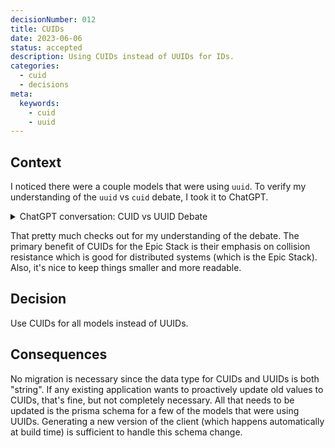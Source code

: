 ```yaml
---
decisionNumber: 012
title: CUIDs
date: 2023-06-06
status: accepted  
description: Using CUIDs instead of UUIDs for IDs.
categories:
  - cuid
  - decisions
meta:
  keywords:
    - cuid
    - uuid
---
```


## Context

I noticed there were a couple models that were using `uuid`. To verify my
understanding of the `uuid` vs `cuid` debate, I took it to ChatGPT.

<details>
<summary>ChatGPT conversation: CUID vs UUID Debate</summary>

**CUID vs UUID Debate** -
[June 6, 2023](https://chat.openai.com/share/cc0eb433-9bc0-48ea-861a-dfc7ed5acf43)

**Kent:** Please argue both sides of the cuid vs uuid debate.

**ChatGPT:** Sure! Let's explore both sides of the debate between CUID
(Collision-resistant Unique ID) and UUID (Universally Unique Identifier).

Arguments in favor of CUID:

1.  Simplicity and readability: CUIDs are designed to be simple and
    human-readable, consisting of a combination of lowercase letters and
    numbers. This makes them easier to work with and understand compared to the
    alphanumeric strings of UUIDs.
2.  Shorter length: CUIDs are typically shorter in length compared to UUIDs,
    which can be advantageous in certain scenarios where storage or transmission
    efficiency is a concern. The shorter length can lead to reduced memory usage
    and faster processing times.
3.  Collision resistance: CUIDs are specifically designed to minimize the
    chances of collision, meaning the probability of generating duplicate IDs is
    extremely low. This makes them suitable for scenarios where uniqueness is
    crucial, such as database keys or distributed systems.

Arguments in favor of UUID:

1.  Universality and standardization: UUIDs are widely recognized and used
    across different systems and programming languages. They have a standardized
    format and are supported by various libraries and frameworks, making them
    easier to integrate into existing systems and ensure compatibility.
2.  Higher entropy and randomness: UUIDs typically have a higher degree of
    randomness due to the inclusion of a timestamp and a unique identifier from
    the host or network. This can be beneficial in situations where security and
    unpredictability are essential, such as generating secure session tokens or
    cryptographic keys.
3.  Widely adopted solutions: UUIDs have been widely adopted and proven to be
    effective in various use cases, including distributed systems, databases,
    and web applications. This extensive usage has resulted in a wealth of
    knowledge, libraries, and best practices associated with working with UUIDs,
    making them a reliable choice.

In summary, the choice between CUID and UUID depends on the specific
requirements of the application or system. CUIDs offer simplicity, shorter
length, and collision resistance, making them suitable for scenarios where
readability and uniqueness are critical. On the other hand, UUIDs provide
universality, standardization, higher entropy, and wider adoption, making them a
strong choice for applications that require compatibility, security, and a
proven track record.

</details>

That pretty much checks out for my understanding of the debate. The primary
benefit of CUIDs for the Epic Stack is their emphasis on collision resistance
which is good for distributed systems (which is the Epic Stack). Also, it's nice
to keep things smaller and more readable.

## Decision

Use CUIDs for all models instead of UUIDs.

## Consequences

No migration is necessary since the data type for CUIDs and UUIDs is both
"string". If any existing application wants to proactively update old values to
CUIDs, that's fine, but not completely necessary. All that needs to be updated
is the prisma schema for a few of the models that were using UUIDs. Generating a
new version of the client (which happens automatically at build time) is
sufficient to handle this schema change.
